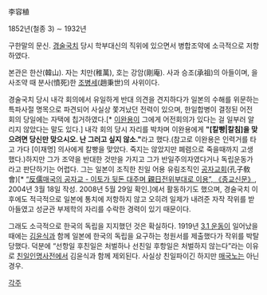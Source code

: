 李容稙

1852년(철종 3) ∼ 1932년

구한말의 문신.  [[경술국치]] 당시 학부대신의 직위에 있으면서 병합조약에 소극적으로 저항하였다.

본관은 한산(韓山). 자는 치만(稚萬), 호는 강암(剛庵). 사과 승조(承祖)의 아들이며, 을사조약 때 분사(憤死)한 [[조병세]](趙秉世)의 사위이다.

경술국치 당시 내각 회의에서 유일하게 반대 의견을 견지하다가 일본의 수해를 위문하는 특파사절 명목으로 파견되어 사실상 쫓겨났던 전력이 있으며, 한일합병이 결정된 어전 회의 당일에는 자택에 칩거하였다.[* [[이완용]]이 그에게 어전회의가 있다는 걸 일부러 알리지 않았다는 말도 있다.] 내각 회의 당시 자리를 박차며 이완용에게 '''"[칼빵|칼침]을 맞으려면 당신만 맞으시오. 난 그러고 싶지 않소."'''라고 했다.(참고로 이완용은 인력거를 타고 가다 [이재명] 의사에게 칼빵을 맞았다. 죽지는 않았지만 폐렴으로 죽을때까지 고생했다.)하지만 그가 조약을 반대한 것만을 가지고 그가 반일주의자였다거나 독립운동가라고 판단하기는 어렵다. 그는 일본이 조직한 친일 어용 유림조직인 [[공자교회]](孔子敎會)[* [http://blog.daum.net/jsgroupb/942 “反儒매국의 공자교 - 이토가 뒷돈 대주며 親日전위부대로 이용”, 《종교신문》], 2004년 3월 18일 작성. 2008년 5월 29일 확인.]에서 활동하기도 했으며, 경술국치 이후에도 적극적으로 일본에 통치에 저항하지 않고 오히려 일제가 내려준 자작 작위를 받아들였고 성균관 부제학의 자리를 수락한 경력이 있기 때문이다.

그래도 소극적으로 한국의 독립을 지지했던 것은 확실하다. 1919년 [[3.1 운동]]이 일어났을 때에는 [[김윤식]]과 함께 일본에 한국의 독립을 요구하는 청원서를 제출했다가 작위를 박탈당했다. 덕분에 “선항일 후친일은 처벌하나 선친일 후항일은 처벌하지 않는다”라는 이유로 [[친일인명사전]]에서 김윤식과 함께 제외된다. 사실상 친일파이긴 하지만 [[매국노]]는 아닌 경우.

[[각주]]
